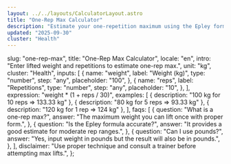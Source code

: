 ```yaml
---
layout: ../../layouts/CalculatorLayout.astro
title: "One-Rep Max Calculator"
description: "Estimate your one-repetition maximum using the Epley formula."
updated: "2025-09-30"
cluster: "Health"
---
```



  slug: "one-rep-max",
  title: "One-Rep Max Calculator",
  locale: "en",
  intro: "Enter lifted weight and repetitions to estimate one-rep max.",
  unit: "kg",
  cluster: "Health",
  inputs: [
    {
      name: "weight",
      label: "Weight (kg)",
      type: "number",
      step: "any",
      placeholder: "100",
    },
    {
      name: "reps",
      label: "Repetitions",
      type: "number",
      step: "any",
      placeholder: "10",
    },
  ],
  expression: "weight * (1 + reps / 30)",
  examples: [
    { description: "100 kg for 10 reps ⇒ 133.33 kg" },
    { description: "80 kg for 5 reps ⇒ 93.33 kg" },
    { description: "120 kg for 1 rep ⇒ 124 kg" },
  ],
  faqs: [
    {
      question: "What is a one-rep max?",
      answer: "The maximum weight you can lift once with proper form.",
    },
    {
      question: "Is the Epley formula accurate?",
      answer: "It provides a good estimate for moderate rep ranges.",
    },
    {
      question: "Can I use pounds?",
      answer:
        "Yes, input weight in pounds but the result will also be in pounds.",
    },
  ],
  disclaimer:
    "Use proper technique and consult a trainer before attempting max lifts.",
};

<Calculator schema={schema} />
